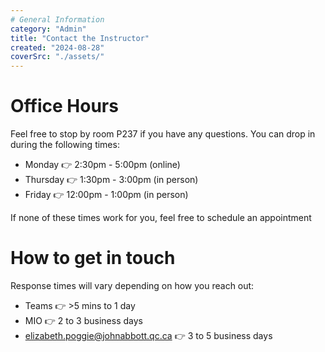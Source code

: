```yaml
---
# General Information
category: "Admin"
title: "Contact the Instructor"
created: "2024-08-28"
coverSrc: "./assets/"
---
```


# Office Hours

Feel free to stop by room P237 if you have any questions. You can drop in during the following times:

- Monday 👉 2:30pm - 5:00pm (online)
- Thursday 👉 1:30pm - 3:00pm (in person)
- Friday 👉 12:00pm - 1:00pm (in person)

If none of these times work for you, feel free to schedule an appointment

# How to get in touch

Response times will vary depending on how you reach out:

- Teams 👉 >5 mins to 1 day
- MIO 👉 2 to 3 business days
- elizabeth.poggie@johnabbott.qc.ca 👉 3 to 5 business days
